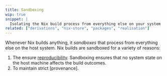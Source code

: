 ```yaml
---
title: Sandboxing
wip: true
snippet: |
  Isolating the Nix build process from everything else on your system
related: ["derivations", "nix-store", "packages", "realisation"]
---
```


Whenever Nix builds anything, it *sandboxes* that process from everything else on the host system.
Nix builds are sandboxed for a variety of reasons:

1. The ensure [reproducibility].
  Sandboxing ensures that no system state on the host machine affects the build outcomes.
1. To maintain strict [provenance].

[reproducibility]: /concepts/reproducibility
